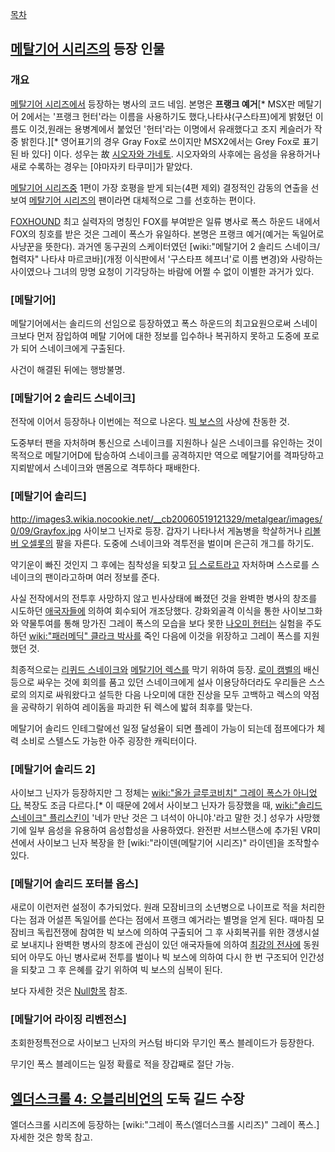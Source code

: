 [[목차]]

== [[메탈기어 시리즈]]의 등장 인물 ==
=== 개요 ===
[[메탈기어 시리즈]]에서 등장하는 병사의 코드 네임. 본명은 '''프랭크 예거'''[* MSX판 메탈기어 2에서는 '프랭크 헌터'라는 이름을 사용하기도 했다,나타샤(구스타프)에게 밝혔던 이름도 이것,원래는 용병계에서 붙었던 '헌터'라는 이명에서 유래했다고 조지 케슬러가 작중 밝힌다.][* 영어표기의 경우 Gray Fox로 쓰이지만 MSX2에서는 Grey Fox로 표기된 바 있다] 이다. 성우는 故 [[시오자와 가네토]]. 시오자와의 사후에는 음성을 유용하거나 새로 수록하는 경우는 [야마자키 타쿠미]가 맡았다.

[[메탈기어 시리즈]]중 1편이 가장 호평을 받게 되는(4편 제외) 결정적인 감동의 연출을 선보여 [[메탈기어 시리즈]]의 팬이라면 대체적으로 그를 선호하는 편이다.

[[FOXHOUND]] 최고 실력자의 명칭인 FOX를 부여받은 일류 병사로 폭스 하운드 내에서 FOX의 칭호를 받은 것은 그레이 폭스가 유일하다. 본명은 프랭크 예거(예거는 독일어로 사냥꾼을 뜻한다). 과거엔 동구권의 스케이터였던 [wiki:"메탈기어 2 솔리드 스네이크/협력자" 나타샤 마르코바](개정 이식판에서 '구스타프 헤프너'로 이름 변경)와 사랑하는 사이였으나 그녀의 망명 요청이 기각당하는 바람에 어쩔 수 없이 이별한 과거가 있다.

=== [메탈기어] ===
메탈기어에서는 솔리드의 선임으로 등장하였고 폭스 하운드의 최고요원으로써 스네이크보다 먼저 잠입하여 메탈 기어에 대한 정보를 입수하나 복귀하지 못하고 도중에 포로가 되어 스네이크에게 구출된다.

사건이 해결된 뒤에는 행방불명.

=== [메탈기어 2 솔리드 스네이크] ===
전작에 이어서 등장하나 이번에는 적으로 나온다. [[빅 보스]]의 사상에 찬동한 것.

도중부터 팬을 자처하며 통신으로 스네이크를 지원하나 실은 스네이크를 유인하는 것이 목적으로 메탈기어D에 탑승하여 스네이크를 공격하지만 역으로 메탈기어를 격파당하고 지뢰밭에서 스네이크와 맨몸으로 격투하다 패배한다.

=== [메탈기어 솔리드] ===
http://images3.wikia.nocookie.net/__cb20060519121329/metalgear/images/0/09/Grayfox.jpg
사이보그 닌자로 등장. 갑자기 나타나서 게놈병을 학살하거나 [[리볼버 오셀롯]]의 팔을 자른다. 도중에 스네이크와 격투전을 벌이며 은근히 개그를 하기도.

약기운이 빠진 것인지 그 후에는 침착성을 되찾고 [[딥 스로트]]라고 자처하며 스스로를 스네이크의 팬이라고하며 여러 정보를 준다.

사실 전작에서의 전투후 사망하지 않고 빈사상태에 빠졌던 것을 완벽한 병사의 창조를 시도하던 [[애국자들]]에 의하여 회수되어 개조당했다. 강화외골격 이식을 통한 사이보그화와 약물투여를 통해 망가진 그레이 폭스의 모습을 보다 못한 [[나오미 헌터]]는 실험을 주도하던 [[wiki:"패러메딕" 클라크 박사]]를 죽인 다음에 이것을 위장하고 그레이 폭스를 지원했던 것.

최종적으로는 [[리퀴드 스네이크]]와 [[메탈기어 렉스]]를 막기 위하여 등장. [[로이 캠벨]]의 배신등으로 싸우는 것에 회의를 품고 있던 스네이크에게 설사 이용당하더라도 우리들은 스스로의 의지로 싸워왔다고 설득한 다음 나오미에 대한 진상을 모두 고백하고 렉스의 약점을 공략하기 위하여 레이돔을 파괴한 뒤 렉스에 밟혀 최후를 맞는다.

메탈기어 솔리드 인테그랄에선 일정 달성율이 되면 플레이 가능이 되는데 점프에다가 체력 소비로 스텔스도 가능한 아주 굉장한 캐릭터이다.

=== [메탈기어 솔리드 2] ===
사이보그 닌자가 등장하지만 그 정체는 [[wiki:"올가 글루코비치" 그레이 폭스가 아니었다.]] 복장도 조금 다르다.[* 이 때문에 2에서 사이보그 닌자가 등장했을 때, [[wiki:"솔리드 스네이크" 플리스킨]]이 '네가 만난 것은 그 녀석이 아니야.'라고 말한 것.] 성우가 사망했기에 일부 음성을 유용하여 음성합성을 사용하였다.
완전판 서브스탠스에 추가된 VR미션에서 사이보그 닌자 복장을 한 [wiki:"라이덴(메탈기어 시리즈)" 라이덴]을 조작할수 있다. 

=== [메탈기어 솔리드 포터블 옵스] ===
새로이 이런저런 설정이 추가되었다.
원래 모잠비크의 소년병으로 나이프로 적을 처리한다는 점과 어설픈 독일어를 쓴다는 점에서 프랭크 예거라는 별명을 얻게 된다. 때마침 모잠비크 독립전쟁에 참여한 빅 보스에 의하여 구출되어 그 후 사회복귀를 위한 갱생시설로 보내지나 완벽한 병사의 창조에 관심이 있던 애국자들에 의하여 [[최강의 전사]]에 동원되어 아무도 아닌 병사로써 전투를 벌이나 빅 보스에 의하여 다시 한 번 구조되어 인간성을 되찾고 그 후 은혜를 갚기 위하여 빅 보스의 심복이 된다.

보다 자세한 것은 [[Null]]항목 참조.

=== [메탈기어 라이징 리벤전스] ===
초회한정특전으로 사이보그 닌자의 커스텀 바디와 무기인 폭스 블레이드가 등장한다.

무기인 폭스 블레이드는 일정 확률로 적을 장갑째로 절단 가능.

== [[엘더스크롤 4: 오블리비언]]의 도둑 길드 수장 ==
엘더스크롤 시리즈에 등장하는 [wiki:"그레이 폭스(엘더스크롤 시리즈)" 그레이 폭스.] 자세한 것은 항목 참고.
